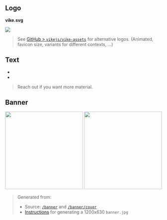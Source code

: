 

## Logo

**vike.svg**

<img src={vikeLogo} height={48} />

> See [GitHub > `vikejs/vike-assets`](https://github.com/vikejs/vike-assets) for alternative logos. (Animated, favicon size, variants for different contexts, ...)


## Text

- <Link href="/" />
- <Link href="/why" />

> Reach out if you want more material.


## Banner

<img src="/banner.jpg" height="250" />

<img src="https://i.imgur.com/1rCTNcM.png" height="250" />

> Generated from:
> - Source: <a href="/banner" rel="external">`/banner`</a> and <a href="/banner/cover" rel="external">`/banner/cover`</a>
> - [Instructions](https://gist.github.com/brillout/e7d0a5585471c4ea40d43d2caaadafad) for generating a 1200x630 `banner.jpg`
